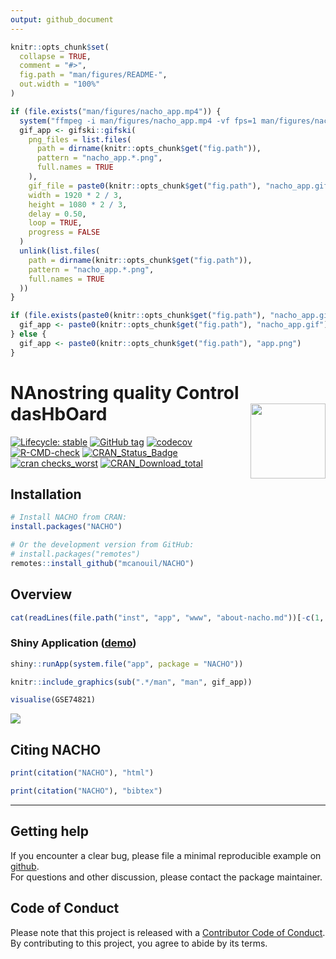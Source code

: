 ```yaml
---
output: github_document
---
```


<!-- README.md is generated from README.Rmd. Please edit that file -->

```r
knitr::opts_chunk$set(
  collapse = TRUE,
  comment = "#>",
  fig.path = "man/figures/README-",
  out.width = "100%"
)

if (file.exists("man/figures/nacho_app.mp4")) {
  system("ffmpeg -i man/figures/nacho_app.mp4 -vf fps=1 man/figures/nacho_app%04d.png")
  gif_app <- gifski::gifski(
    png_files = list.files(
      path = dirname(knitr::opts_chunk$get("fig.path")),
      pattern = "nacho_app.*.png",
      full.names = TRUE
    ),
    gif_file = paste0(knitr::opts_chunk$get("fig.path"), "nacho_app.gif"),
    width = 1920 * 2 / 3,
    height = 1080 * 2 / 3,
    delay = 0.50,
    loop = TRUE,
    progress = FALSE
  )
  unlink(list.files(
    path = dirname(knitr::opts_chunk$get("fig.path")),
    pattern = "nacho_app.*.png",
    full.names = TRUE
  ))
}

if (file.exists(paste0(knitr::opts_chunk$get("fig.path"), "nacho_app.gif"))) {
  gif_app <- paste0(knitr::opts_chunk$get("fig.path"), "nacho_app.gif")
} else {
  gif_app <- paste0(knitr::opts_chunk$get("fig.path"), "app.png")
}
```

# NAnostring quality Control dasHbOard <img src="man/figures/nacho_hex.png" align="right" width="120" />

<!-- badges: start -->
[![Lifecycle: stable](https://img.shields.io/badge/lifecycle-stable-brightgreen.svg)](https://lifecycle.r-lib.org/articles/stages.html)
[![GitHub tag](https://img.shields.io/github/tag/mcanouil/NACHO.svg?label=latest tag&include_prereleases)](https://github.com/mcanouil/NACHO)
[![codecov](https://codecov.io/gh/mcanouil/NACHO/branch/main/graph/badge.svg)](https://app.codecov.io/gh/mcanouil/NACHO?branch=main)
[![R-CMD-check](https://github.com/mcanouil/NACHO/workflows/R-CMD-check/badge.svg)](https://github.com/mcanouil/NACHO/actions)
[![CRAN_Status_Badge](https://www.r-pkg.org/badges/version-ago/NACHO)](https://cran.r-project.org/package=NACHO)
[![cran checks_worst](https://cranchecks.info/badges/worst/NACHO)](https://cran.r-project.org/web/checks/check_results_NACHO.html)
[![CRAN_Download_total](https://cranlogs.r-pkg.org/badges/NACHO)](https://cran.r-project.org/package=NACHO)
<!-- badges: end -->

## Installation

```r
# Install NACHO from CRAN:
install.packages("NACHO")

# Or the development version from GitHub:
# install.packages("remotes")
remotes::install_github("mcanouil/NACHO")
```

## Overview 

```r
cat(readLines(file.path("inst", "app", "www", "about-nacho.md"))[-c(1, 2)], sep = "\n")
```

### Shiny Application ([demo](https://mcanouil.shinyapps.io/NACHO_data/))

```r
shiny::runApp(system.file("app", package = "NACHO"))
```
```r
knitr::include_graphics(sub(".*/man", "man", gif_app))
```


```r
visualise(GSE74821)
```

![](man/figures/README-visualise.png)

## Citing NACHO

```r
print(citation("NACHO"), "html")
```

```r
print(citation("NACHO"), "bibtex")
```

---

## Getting help

If you encounter a clear bug, please file a minimal reproducible example on [github](https://github.com/mcanouil/NACHO/issues).  
For questions and other discussion, please contact the package maintainer.

## Code of Conduct

Please note that this project is released with a [Contributor Code of Conduct](https://contributor-covenant.org/version/2/0/CODE_OF_CONDUCT.html).  
By contributing to this project, you agree to abide by its terms.
